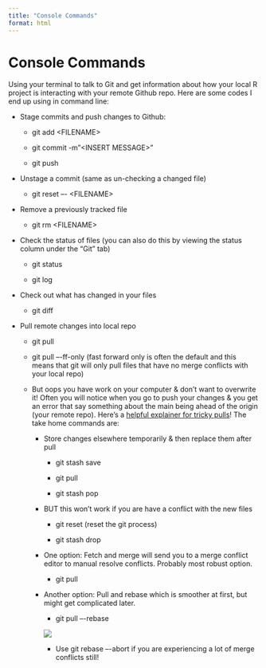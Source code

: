 ```yaml
---
title: "Console Commands"
format: html
---
```


# Console Commands

Using your terminal to talk to Git and get information about how your local R project is interacting with your remote Github repo. Here are some codes I end up using in command line:

-   Stage commits and push changes to Github:

    -   git add \<FILENAME\>

    -   git commit -m"\<INSERT MESSAGE\>"

    -   git push

-   Unstage a commit (same as un-checking a changed file)

    -   git reset –- \<FILENAME\>

-   Remove a previously tracked file

    -   git rm \<FILENAME\>

-   Check the status of files (you can also do this by viewing the status column under the "Git" tab)

    -   git status

    -   git log

-   Check out what has changed in your files

    -   git diff

-   Pull remote changes into local repo

    -   git pull

    -   git pull –-ff-only (fast forward only is often the default and this means that git will only pull files that have no merge conflicts with your local repo)

    -   But oops you have work on your computer & don't want to overwrite it! Often you will notice when you go to push your changes & you get an error that say something about the main being ahead of the origin (your remote repo). Here's a [helpful explainer for tricky pulls](https://happygitwithr.com/pull-tricky)! The take home commands are:

        -   Store changes elsewhere temporarily & then replace them after pull

            -   git stash save

            -   git pull

            -   git stash pop

        -   BUT this won't work if you are have a conflict with the new files

            -   git reset (reset the git process)

            -   git stash drop

        -   One option: Fetch and merge will send you to a merge conflict editor to manual resolve conflicts. Probably most robust option.

            -   git pull

        -   Another option: Pull and rebase which is smoother at first, but might get complicated later.

            -   git pull –-rebase

            ![](images/Screen Shot 2024-12-04 at 6.40.46 PM.png)

            -   Use git rebase –-abort if you are experiencing a lot of merge conflicts still!
